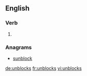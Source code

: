==English==

===Verb===
{{head|en}}

# {{en-third-person singular of|unblock}}

===Anagrams===
* [[sunblock#English|sunblock]]

[[de:unblocks]]
[[fr:unblocks]]
[[vi:unblocks]]